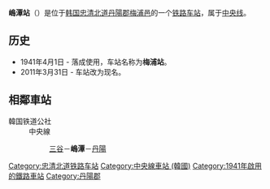 {{refimprove|time=2014-05-16T01:39:38+00:00}}
{{朝鮮半島車站資訊
|公司色 = #0066b3
|文字色 = 
|站名 = 嶋潭站<br />{{lang|en|Dodam}}
|圖片 =Quai de la gare de Dodam.jpg
|pxl = 
|圖片說明 =车站站台
|車站編號 =
|前一站 = [[三谷站_(忠清北道)|三谷]]
|前一站距離 =6.8
|後一站距離 =6.1
|後一站 = [[丹阳站_(忠清北道)|丹阳]]
|所屬路線 = [[中央线_(韩国)|中央线]]
|距離 = 160.5
|起點站 = [[清凉里站|清凉里]]
|諺文 = 도담역
|朝鮮漢字 = 嶋潭驛
|文觀部式 =Dodam-yeok 
|馬-賴式 =
|副站名 = 
|停站路線數 = 
|所屬公司 = [[韩国铁道公社|韩国铁道公社]]
|所在地 =[[忠清北道|忠清北道]][[丹陽郡|丹陽郡]][[梅浦邑|梅浦邑]]
|車站構造 = 地面车站
|月台配置 = 
|啟用年月日 =1941年4月1日 
|廢站年月日 = 
|上下車人次 =
|統計年度 =
|轉車 = 
|備註 = 
|全寬備註 = 
}}

'''嶋潭站'''（{{kor|諺=도담역|漢=嶋潭驛|羅=Dodam yeok|f=y}}）是位于[[韩国|韩国]][[忠清北道|忠清北道]][[丹陽郡|丹陽郡]][[梅浦邑|梅浦邑]]的一个[[铁路车站|铁路车站]]，属于[[中央线_(韩国)|中央线]]。

== 历史 ==
*1941年4月1日 - 落成使用，车站名称为'''梅浦站'''。
*2011年3月31日 - 车站改为现名。

== 相鄰車站 ==
;韓国铁道公社
:中央線
::[[三谷站_(忠清北道)|三谷]]－'''嶋潭'''－[[丹陽站_(忠清北道)|丹陽]]

{{中央线 (韩国)}}

[[Category:忠清北道铁路车站|Category:忠清北道铁路车站]]
[[Category:中央線車站_(韓國)|Category:中央線車站 (韓國)]]
[[Category:1941年啟用的鐵路車站|Category:1941年啟用的鐵路車站]]
[[Category:丹陽郡|Category:丹陽郡]]